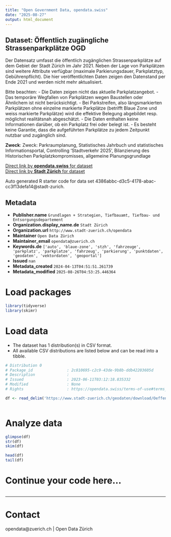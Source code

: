 ```yaml
---
title: "Open Government Data, opendata.swiss"
date: "2025-08-27"
output: html_document
---
```


## Dataset: Öffentlich zugängliche Strassenparkplätze OGD

Der Datensatz umfasst die öffentlich zugänglichen Strassenparkplätze auf dem Gebiet der Stadt Zürich im Jahr 2021. Neben der Lage von Parkplätzen sind weitere Attribute verfügbar (maximale Parkierungsdauer, Parkplatztyp, Gebührenpflicht). Die hier veröffentlichten Daten zeigen den Datenstand per Ende 2021 und werden nicht mehr aktualisiert.
 
Bitte beachten:
- Die Daten zeigen nicht das aktuelle Parkplatzangebot.
- Das temporäre Wegfallen von Parkplätzen wegen Baustellen oder Ähnlichem ist nicht berücksichtigt.
- Bei Parkstreifen, also längsmarkierten Parkplätzen ohne einzelne markierte Parkplätze (betrifft Blaue Zone und weiss markierte Parkplätze) wird die effektive Belegung abgebildet resp. möglichst realitätsnah abgeschätzt.
- Die Daten enthalten keine Informationen darüber, ob ein Parkplatz frei oder belegt ist.
- Es besteht keine Garantie, dass die aufgeführten Parkplätze zu jedem Zeitpunkt nutzbar und zugänglich sind.

**Zweck**: Zweck: Parkraumplanung, Statistisches Jahrbuch und statistisches Informationsportal, Controlling 'Stadtverkehr 2025', Bilanzierung des Historischen Parkplatzkompromisses, allgemeine Planungsgrundlage 

[Direct link by **opendata.swiss** for dataset](https://opendata.swiss/de/dataset/offentlich-zugangliche-strassenparkplatze-ogd)<br>
[Direct link by **Stadt Zürich** for dataset](https://data.stadt-zuerich.ch/dataset/geo_oeffentlich_zugaengliche_strassenparkplaetze_ogd)

Auto generated R starter code for data set 4386abbc-d3c5-4178-abac-cc3f13defa14@stadt-zurich.

## Metadata

- **Publisher.name** `Grundlagen + Strategien, Tiefbauamt, Tiefbau- und Entsorgungsdepartement`
- **Organization.display_name.de** `Stadt Zürich`
- **Organization.url** `http://www.stadt-zuerich.ch/opendata`
- **Maintainer** `Open Data Zürich`
- **Maintainer_email** `opendata@zuerich.ch`
- **Keywords.de** `['auto', 'blaue-zone', 'stzh', 'fahrzeuge', 'parkplatz', 'parkplatze', 'fahrzeug', 'parkierung', 'punktdaten', 'geodaten', 'vektordaten', 'geoportal']`
- **Issued** `nan`
- **Metadata_created** `2024-04-13T04:51:51.261739`
- **Metadata_modified** `2025-08-26T04:53:25.446364`


# Load packages

```r

library(tidyverse)
library(skimr)

```

# Load data

-   The dataset has 1 distribution(s) in CSV format.
-   All available CSV distributions are listed below and can be read into a tibble.

```r

# Distribution 0
# Package_id               : 2c810695-c2c9-43de-9b8b-ddb42203605d
# Description              : 
# Issued                   : 2023-06-11T03:12:18.835332
# Modified                 : None
# Rights                   : https://opendata.swiss/terms-of-use#terms_open

df <- read_delim('https://www.stadt-zuerich.ch/geodaten/download/Oeffentlich_zugaengliche_Strassenparkplaetze_OGD?format=10008')



```

# Analyze data

```r

glimpse(df)
str(df)
skim(df)

head(df)
tail(df)

```

# Continue your code here...

```r

```

------------------------------------------------------------------------

# Contact

opendata@zuerich.ch | Open Data Zürich
